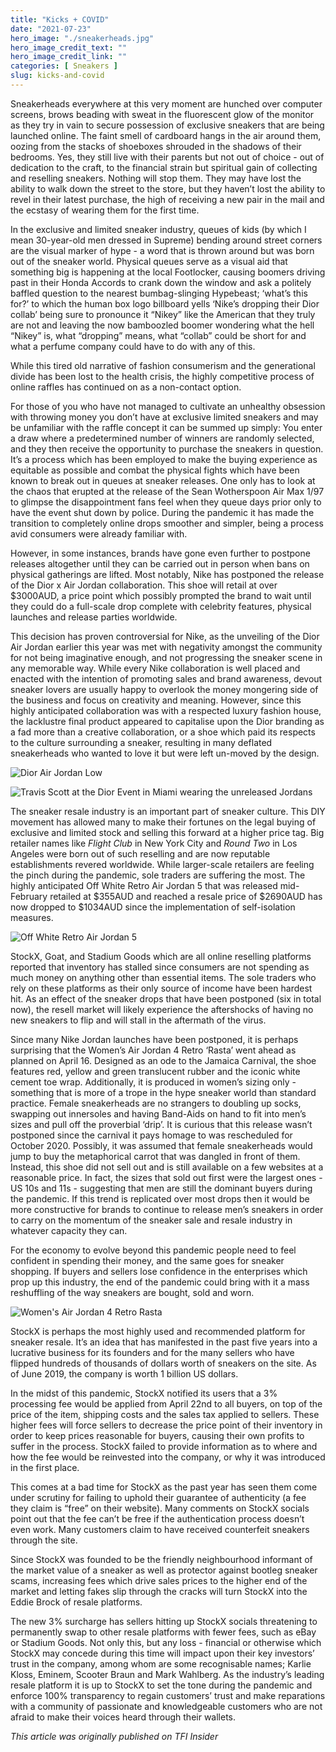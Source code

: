```yaml
---
title: "Kicks + COVID"
date: "2021-07-23"
hero_image: "./sneakerheads.jpg"
hero_image_credit_text: ""
hero_image_credit_link: ""
categories: [ Sneakers ]
slug: kicks-and-covid
---
```


Sneakerheads everywhere at this very moment are hunched over computer screens, brows beading with sweat in the fluorescent glow of the monitor as they try in vain to secure possession of exclusive sneakers that are being launched online. The faint smell of cardboard hangs in the air around them, oozing from the stacks of shoeboxes shrouded in the shadows of their bedrooms. Yes, they still live with their parents but not out of choice - out of dedication to the craft, to the financial strain but spiritual gain of collecting and reselling sneakers. Nothing will stop them. They may have lost the ability to walk down the street to the store, but they haven’t lost the ability to revel in their latest purchase, the high of receiving a new pair in the mail and the ecstasy of wearing them for the first time. 

In the exclusive and limited sneaker industry, queues of kids (by which I mean 30-year-old men dressed in Supreme) bending around street corners are the visual marker of hype - a word that is thrown around but was born out of the sneaker world. Physical queues serve as a visual aid that something big is happening at the local Footlocker, causing boomers driving past in their Honda Accords to crank down the window and ask a politely baffled question to the nearest bumbag-slinging Hypebeast; ‘what’s this for?’ to which the human box logo billboard yells ‘Nike’s dropping their Dior collab’ being sure to pronounce it “Nikey” like the American that they truly are not and leaving the now bamboozled boomer wondering what the hell “Nikey” is, what “dropping” means, what “collab” could be short for and what a perfume company could have to do with any of this.   

While this tired old narrative of fashion consumerism and the generational divide has been lost to the health crisis, the highly competitive process of online raffles has continued on as a non-contact option. 

For those of you who have not managed to cultivate an unhealthy obsession with throwing money you don’t have at exclusive limited sneakers and may be unfamiliar with the raffle concept it can be summed up simply: You enter a draw where a predetermined number of winners are randomly selected, and they then receive the opportunity to purchase the sneakers in question. It’s a process which has been employed to make the buying experience as  equitable as possible and combat the physical fights which have been known to break out in queues at sneaker releases. One only has to look at the chaos that erupted at the release of the Sean Wotherspoon Air Max 1/97 to glimpse the disappointment fans feel when they queue days prior only to have the event shut down by police. During the pandemic it has made the transition to completely online drops smoother and simpler, being a process avid consumers were already familiar with. 

However, in some instances, brands have gone even further to postpone releases altogether until they can be carried out in person when bans on physical gatherings are lifted. Most notably, Nike has postponed the release of the Dior x Air Jordan collaboration. This shoe will retail at over $3000AUD, a price point which possibly prompted the brand to wait until they could do a full-scale drop complete with celebrity features, physical launches and release parties worldwide. 

This decision has proven controversial for Nike, as the unveiling of the Dior Air Jordan earlier this year was met with negativity amongst the community for not being imaginative enough, and not progressing the sneaker scene in any memorable way. While every Nike collaboration is well placed and enacted with the intention of promoting sales and brand awareness, devout sneaker lovers are usually happy to overlook the money mongering side of the business and focus on creativity and meaning. However, since this highly anticipated collaboration was with a respected luxury fashion house, the lacklustre final product appeared to capitalise upon the Dior branding as a fad more than a creative collaboration, or a shoe which paid its respects to the culture surrounding a sneaker, resulting in many deflated sneakerheads who wanted to love it but were left un-moved by the design. 

![Dior Air Jordan Low](./dior-air-jordan.jpeg)

![Travis Scott at the Dior Event in Miami wearing the unreleased Jordans](./dior-men.jpeg)

The sneaker resale industry is an important part of sneaker culture. This DIY movement has allowed many to make their fortunes on the legal buying of exclusive and limited stock and selling this forward at a higher price tag. Big retailer names like *Flight Club* in New York City and *Round Two* in Los Angeles were born out of such reselling and are now reputable establishments revered worldwide. While larger-scale retailers are feeling the pinch during the pandemic, sole traders are suffering the most. The highly anticipated Off White Retro Air Jordan 5 that was released mid-February retailed at $355AUD and reached a resale price of $2690AUD has now dropped to $1034AUD since the implementation of self-isolation measures.

![Off White Retro Air Jordan 5](./off-white-jordan.jpeg)

StockX, Goat, and Stadium Goods which are all online reselling platforms reported that inventory has stalled since consumers are not spending as much money on anything other than essential items. The sole traders who rely on these platforms as their only source of income have been hardest hit. As an effect of the sneaker drops that have been postponed (six in total now), the resell market will likely experience the aftershocks of having no new sneakers to flip and will stall in the aftermath of the virus. 

Since many Nike Jordan launches have been postponed, it is perhaps surprising that the Women’s Air Jordan 4 Retro ‘Rasta’ went ahead as planned on April 16. Designed as an ode to the Jamaica Carnival, the shoe features red, yellow and green translucent rubber and the iconic white cement toe wrap. Additionally, it is produced in women’s sizing only - something that is more of a trope in the hype sneaker world than standard practice. Female sneakerheads are no strangers to doubling up socks, swapping out innersoles and having Band-Aids on hand to fit into men’s sizes and pull off the proverbial ‘drip’. It is curious that this release wasn’t postponed since the carnival it pays homage to was rescheduled for October 2020. Possibly, it was assumed that female sneakerheads would jump to buy the metaphorical carrot that was dangled in front of them. Instead, this shoe did not sell out and is still available on a few websites at a reasonable price. In fact, the sizes that sold out first were the largest ones - US 10s and 11s - suggesting that men are still the dominant buyers during the pandemic. If this trend is replicated over most drops then it would be more constructive for brands to continue to release men’s sneakers in order to carry on the momentum of the sneaker sale and resale industry in whatever capacity they can. 

For the economy to evolve beyond this pandemic people need to feel confident in spending their money, and the same goes for sneaker shopping. If buyers and sellers lose confidence in the enterprises which prop up this industry, the end of the pandemic could bring with it a mass reshuffling of the way sneakers are bought, sold and worn. 

![Women's Air Jordan 4 Retro Rasta](./womens-air-jordans.jpeg)

StockX is perhaps the most highly used and recommended platform for sneaker resale. It’s an idea that has manifested in the past five years into a lucrative business for its founders and for the many sellers who have flipped hundreds of thousands of dollars worth of sneakers on the site. As of June 2019, the company is worth 1 billion US dollars. 

In the midst of this pandemic, StockX notified its users that a 3% processing fee would be applied from April 22nd to all buyers, on top of the price of the item, shipping costs and the sales tax applied to sellers. These higher fees will force sellers to decrease the price point of their inventory in order to keep prices reasonable for buyers, causing their own profits to suffer in the process. StockX failed to provide information as to where and how the fee would be reinvested into the company, or why it was introduced in the first place. 

This comes at a bad time for StockX as the past year has seen them come under scrutiny for failing to uphold their guarantee of authenticity (a fee they claim is “free” on their website). Many comments on StockX socials point out that the fee can’t be free if the authentication process doesn’t even work. Many customers claim to have received counterfeit sneakers through the site. 

Since StockX was founded to be the friendly neighbourhood informant of the market value of a sneaker as well as protector against bootleg sneaker scams, increasing fees which drive sales prices to the higher end of the market and letting fakes slip through the cracks will turn StockX into the Eddie Brock of resale platforms. 

The new 3% surcharge has sellers hitting up StockX socials threatening to permanently swap to other resale platforms with fewer fees, such as eBay or Stadium Goods. Not only this, but any loss - financial or otherwise which StockX may concede during this time will impact upon their key investors’ trust in the company, among whom are some recognisable names; Karlie Kloss, Eminem, Scooter Braun and Mark Wahlberg. As the industry’s leading resale platform it is up to StockX to set the tone during the pandemic and enforce 100% transparency to regain customers’ trust and make reparations with a community of passionate and knowledgeable customers who are not afraid to make their voices heard through their wallets. 

*This article was originally published on TFI Insider*